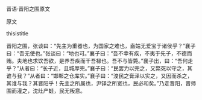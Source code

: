 


晋语·晋阳之围原文

原文

thisistitle

晋阳之围，张谈曰：“先主为重器也，为国家之难也，盍姑无爱宝于诸侯乎？”襄子曰：“吾无使也。”张谈曰：“地也可。”襄子曰：“吾不幸有疾，不夷于先子，不德而贿。夫地也求饮吾欲，是养吾疾而干吾禄也。吾不与皆斃。”襄子出，曰：“吾何走乎？”从者曰：“长子近，且城厚完。”襄子曰：“民罢力以完之，又斃死以守之，其谁与我？”从者曰：“邯郸之仓库实。”襄子曰：“浚民之膏泽以实之，又因而杀之，其谁与我？其晋阳乎！先主之所属也，尹铎之所宽也，民必和矣。”乃走晋阳，晋师围而灌之，沈灶产蛙，民无叛意。

